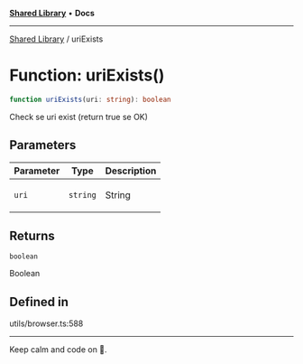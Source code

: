 
<Meta title="Libs/Shared/functions/uriExists" />



[**Shared Library**](/?path=/docs/libs-shared-overview--page) • **Docs**

***

[Shared Library](/?path=/docs/libs-shared-overview--page) / uriExists

# Function: uriExists()

```ts
function uriExists(uri: string): boolean
```

Check se uri exist (return true se OK)

## Parameters

<table>
<thead>
<tr>
<th>Parameter</th>
<th>Type</th>
<th>Description</th>
</tr>
</thead>
<tbody>
<tr>
<td>

`uri`

</td>
<td>

`string`

</td>
<td>

String

</td>
</tr>
</tbody>
</table>

## Returns

`boolean`

Boolean

## Defined in

utils/browser.ts:588


***

Keep calm and code on 🤘.